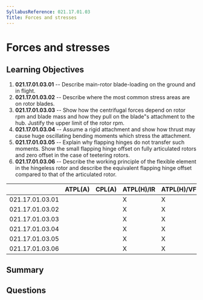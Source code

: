```yaml
---
SyllabusReference: 021.17.01.03
Title: Forces and stresses
---
```


# Forces and stresses

## Learning Objectives

1.  **021.17.01.03.01** -- Describe main-rotor blade-loading on the ground and in
    flight.
2.  **021.17.01.03.02** -- Describe where the most common stress areas are on
    rotor blades.
3.  **021.17.01.03.03** -- Show how the centrifugal forces depend on rotor rpm
    and blade mass and how they pull on the blade"s attachment to the hub.
    Justify the upper limit of the rotor rpm.
4.  **021.17.01.03.04** -- Assume a rigid attachment and show how thrust may
    cause huge oscillating bending moments which stress the attachment.
5.  **021.17.01.03.05** -- Explain why flapping hinges do not transfer such
    moments. Show the small flapping hinge offset on fully articulated rotors and
    zero offset in the case of teetering rotors.
6.  **021.17.01.03.06** -- Describe the working principle of the flexible element
    in the hingeless rotor and describe the equivalent flapping hinge offset
    compared to that of the articulated rotor.

|                 | ATPL(A) | CPL(A) | ATPL(H)/IR | ATPL(H)/VFR | CPL(H) | IR | CBIR(A) |
| --------------- | ------- | ------ | ---------- | ----------- | ------ | -- | ------- |
| 021.17.01.03.01 |         |        | X          | X           | X      |    |         |
| 021.17.01.03.02 |         |        | X          | X           | X      |    |         |
| 021.17.01.03.03 |         |        | X          | X           | X      |    |         |
| 021.17.01.03.04 |         |        | X          | X           | X      |    |         |
| 021.17.01.03.05 |         |        | X          | X           | X      |    |         |
| 021.17.01.03.06 |         |        | X          | X           | X      |    |         |

## Summary

## Questions
